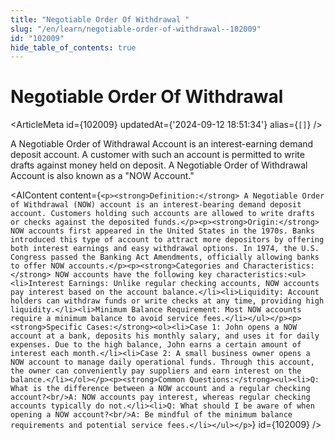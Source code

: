 ```yaml
---
title: "Negotiable Order Of Withdrawal "
slug: "/en/learn/negotiable-order-of-withdrawal--102009"
id: "102009"
hide_table_of_contents: true
---
```



# Negotiable Order Of Withdrawal 

<ArticleMeta id={102009} updatedAt={'2024-09-12 18:51:34'} alias={`[]`} />
<div className='border-solid border-b border-t-0 my-4 border-[var(--ifm-color-gray-300)]' />

A Negotiable Order of Withdrawal Account is an interest-earning demand deposit account. A customer with such an account is permitted to write drafts against money held on deposit. A Negotiable Order of Withdrawal Account is also known as a "NOW Account."

<AIContent content={`<p><strong>Definition:</strong> A Negotiable Order of Withdrawal (NOW) account is an interest-bearing demand deposit account. Customers holding such accounts are allowed to write drafts or checks against the deposited funds.</p><p><strong>Origin:</strong> NOW accounts first appeared in the United States in the 1970s. Banks introduced this type of account to attract more depositors by offering both interest earnings and easy withdrawal options. In 1974, the U.S. Congress passed the Banking Act Amendments, officially allowing banks to offer NOW accounts.</p><p><strong>Categories and Characteristics:</strong> NOW accounts have the following key characteristics:<ul><li>Interest Earnings: Unlike regular checking accounts, NOW accounts pay interest based on the account balance.</li><li>Liquidity: Account holders can withdraw funds or write checks at any time, providing high liquidity.</li><li>Minimum Balance Requirement: Most NOW accounts require a minimum balance to avoid service fees.</li></ul></p><p><strong>Specific Cases:</strong><ol><li>Case 1: John opens a NOW account at a bank, deposits his monthly salary, and uses it for daily expenses. Due to the high balance, John earns a certain amount of interest each month.</li><li>Case 2: A small business owner opens a NOW account to manage daily operational funds. Through this account, the owner can conveniently pay suppliers and earn interest on the balance.</li></ol></p><p><strong>Common Questions:</strong><ul><li>Q: What is the difference between a NOW account and a regular checking account?<br/>A: NOW accounts pay interest, whereas regular checking accounts typically do not.</li><li>Q: What should I be aware of when opening a NOW account?<br/>A: Be mindful of the minimum balance requirements and potential service fees.</li></ul></p>`} id={102009} />
